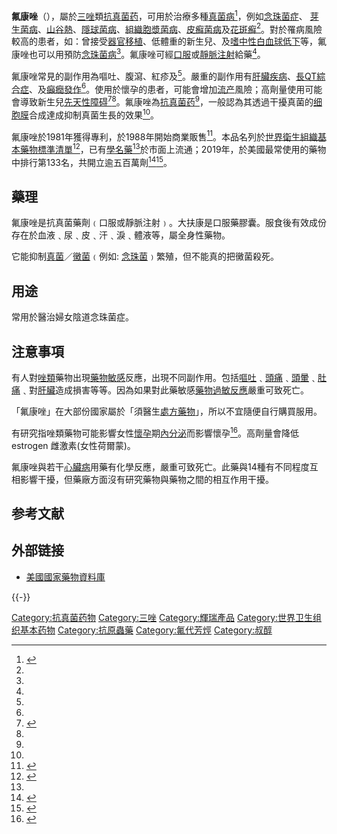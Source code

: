 {{medical}}
{{drugbox
|IUPAC_name               = 2-(2,4-difluorophenyl)-<br />1,3-''bis''(1''H''-1,2,4-triazol-1-yl)propan-2-ol
|image                    = fluconazole_structure.svg
|width                    = 160
|image2                   = Fluconazole-from-xtal-3D-balls.png
| CAS_number_Ref = {{cascite|correct|??}}
|CAS_number               = 86386-73-4
| ChemSpiderID_Ref = {{chemspidercite|correct|chemspider}}
|ChemSpiderID             = 3248
|CAS_supplemental         =
|ATC_prefix               = D01
|ATC_suffix               = AC15
|ATC_supplemental         = {{ATC|J02|AC01}}
|PubChem                  = 3365
|DrugBank                 = APRD00327
| DrugBank2_Ref = {{drugbankcite|correct|drugbank}}
| DrugBank2 = DB00196
| UNII_Ref = {{fdacite|correct|FDA}}
| UNII = 8VZV102JFY
| KEGG_Ref = {{keggcite|correct|kegg}}
| KEGG = D00322
| ChEBI_Ref = {{ebicite|correct|EBI}}
| ChEBI = 46081
| ChEMBL_Ref = {{ebicite|correct|EBI}}
| ChEMBL = 106
|C=13 | H=12 | F=2 | N=6 | O=1
|molecular_weight         = 306.271 g/mol
|bioavailability          = >90%
|protein_bound            = 11–12%
|metabolism               = 肝脏 11%
|elimination_half-life    = 30小时 (可在20-50小时之间)
|excretion                = 肾脏 61–88%
|pregnancy_category       = D <small>([[澳大利亚|Au]])</small>, C <small>([[美国|U.S.]])</small>
|legal_status             = S3/S4 <small>(Au)</small>, POM <small>([[United_Kingdom|UK]])</small>, ℞-only <small>(U.S.)</small>
|routes_of_administration = 口服、[[静注|静注]]、局部
}}

'''氟康唑'''（{{lang-en|'''Fluconazole'''}}），屬於[[三唑|三唑]]類[[抗真菌药|抗真菌药]]，可用於治療多種[[真菌病|真菌病]]<ref name=AHFS2016>{{cite web|title=Fluconazole|url=https://www.drugs.com/monograph/fluconazole.html|publisher=The American Society of Health-System Pharmacists|access-date=8 December 2016|url-status=live|archive-url=https://web.archive.org/web/20161220231218/https://www.drugs.com/monograph/fluconazole.html|archive-date=20 December 2016}}</ref>，例如[[念珠菌症|念珠菌症]]、 [[芽生菌病|芽生菌病]]、[[山谷熱|山谷熱]]、[[隱球菌病|隱球菌病]]、[[組織胞漿菌病|組織胞漿菌病]]、[[皮癬菌病|皮癬菌病]]及[[花斑癬|花斑癬]]<ref name=AHFS2016/>。對於罹病風險較高的患者，如：曾接受[[器官移植|器官移植]]、低體重的新生兒、及[[嗜中性白血球低下|嗜中性白血球低下]]等，氟康唑也可以用預防[[念珠菌病|念珠菌病]]<ref name=AHFS2016/>。氟康唑可經[[口服給藥|口服]]或[[靜脈注射|靜脈注射]]給藥<ref name=AHFS2016/>。

氟康唑常見的副作用為嘔吐、腹瀉、紅疹及{{le|轉氨酶升高|elevated transaminases|肝指數上升}}<ref name=AHFS2016/>。嚴重的副作用有[[肝臟疾病|肝臟疾病]]、[[長QT綜合症|長QT綜合症]]、及[[癲癇發作|癲癇發作]]<ref name=AHFS2016/>。使用於懷孕的患者，可能會增加[[流产|流产]]風險；高劑量使用可能會導致新生兒[[先天性障碍|先天性障碍]]<ref name=FDA2016Preg>{{cite web|title=Fluconazole (Diflucan): Drug Safety Communication - FDA Evaluating Study Examining Use of Oral Fluconazole (Diflucan) in Pregnancy|url=https://www.fda.gov/Safety/MedWatch/SafetyInformation/SafetyAlertsforHumanMedicalProducts/ucm497656.htm|website=FDA|access-date=29 April 2016|date=2016-04-26|archive-date=2016-04-29|archive-url=https://web.archive.org/web/20160429171031/http://www.fda.gov/Safety/MedWatch/SafetyInformation/SafetyAlertsforHumanMedicalProducts/ucm497656.htm|dead-url=no}}</ref><ref name=AHFS2016/>。氟康唑為[[抗真菌药|抗真菌药]]<ref name=AHFS2016/>，一般認為其透過干擾真菌的[[细胞膜|细胞膜]]合成達成抑制真菌生長的效果<ref name=AHFS2016/>。

氟康唑於1981年獲得專利，於1988年開始商業販售<ref name=Fis503>{{cite book|last1=Fischer|first1=Janos|last2=Ganellin|first2=C. Robin|title=Analogue-based Drug Discovery|date=2006|publisher=John Wiley & Sons|isbn=9783527607495|page=503|url=https://books.google.com/books?id=FjKfqkaKkAAC&pg=PA503|language=en|url-status=live|archive-url=https://web.archive.org/web/20170910172625/https://books.google.com/books?id=FjKfqkaKkAAC&pg=PA503|archive-date=2017-09-10}}</ref>。本品名列於[[世界衛生組織基本藥物標準清單|世界衛生組織基本藥物標準清單]]<ref name="WHO21st">{{cite book | vauthors = ((World Health Organization)) | title = World Health Organization model list of essential medicines: 21st list 2019 | year = 2019 | hdl = 10665/325771 | author-link = World Health Organization | publisher = World Health Organization | location = Geneva | id = WHO/MVP/EMP/IAU/2019.06. License: CC BY-NC-SA 3.0 IGO | hdl-access=free }}</ref>，已有[[通用名藥物|學名藥]]<ref name=AHFS2016/>於市面上流通；2019年，於美國最常使用的藥物中排行第133名，共開立逾五百萬劑<ref>{{cite web | title = The Top 300 of 2019 | url = https://clincalc.com/DrugStats/Top300Drugs.aspx | website = ClinCalc | access-date = 16 October 2021 | archive-date = 2020-03-18 | archive-url = https://web.archive.org/web/20200318234059/https://clincalc.com/DrugStats/Top300Drugs.aspx | dead-url = no }}</ref><ref>{{cite web | title = Fluconazole - Drug Usage Statistics | website = ClinCalc | url = https://clincalc.com/DrugStats/Drugs/Fluconazole | access-date = 16 October 2021 | archive-date = 2020-07-08 | archive-url = https://web.archive.org/web/20200708071510/https://clincalc.com/DrugStats/Drugs/Fluconazole | dead-url = no }}</ref>。



<!--是一种[[三唑|三唑]]，可用于醫治由[[真菌|真菌]]引起的病徵。常见的商品名称有大扶康（Diflucan）或“Trican”（[[輝瑞|輝瑞]]）。在墨西哥的药店则以“Alfumet”为名销售。-->

== 藥理 ==
氟康唑是抗真菌藥劑﹙口服或靜脈注射﹚。大扶康是口服藥膠囊。服食後有效成份存在於血液﹑尿﹑皮﹑汗﹑淚﹑體液等，屬全身性藥物。

它能抑制[[真菌|真菌]]／[[黴菌|黴菌]]﹙例如: [[念珠菌|念珠菌]]﹚繁殖，但不能真的把黴菌殺死。

== 用途 ==
常用於醫治婦女陰道念珠菌症。

== 注意事項 ==
有人對[[唑類|唑類]]藥物出現[[藥物敏感|藥物敏感]]反應，出現不同副作用。包括[[嘔吐|嘔吐]]﹑[[頭痛|頭痛]]﹑[[頭暈|頭暈]]﹑[[肚痛|肚痛]]﹑對[[肝臟|肝臟]]造成損害等等。因為如果對此藥敏感[[藥物過敏反應|藥物過敏反應]]嚴重可致死亡。

「氟康唑」在大部份國家屬於「須醫生[[處方藥物|處方藥物]]」，所以不宜隨便自行購買服用。

有研究指唑類藥物可能影響女性[[懷孕|懷孕]]期[[內分泌|內分泌]]而影響懷孕<ref>{{Cite web |url=http://www.tandfonline.com/doi/abs/10.1081/ERC-120015045 |title=ASSESSING PREGNANCY RISKS OF AZOLE ANTIFUNGALS USING A HIGH THROUGHPUT AROMATASE INHIBITION ASSAY: Endocrine Research: Vol 28, No 3 |access-date=2016-08-31 |archive-date=2021-06-14 |archive-url=https://web.archive.org/web/20210614063432/https://www.tandfonline.com/doi/abs/10.1081/ERC-120015045 |dead-url=no }}</ref>。高劑量會降低 estrogen 雌激素(女性荷爾蒙)。

氟康唑與若干[[心臟病|心臟病]]用藥有化學反應，嚴重可致死亡。此藥與14種有不同程度互相影響干擾，但藥廠方面沒有研究藥物與藥物之間的相互作用干擾。<!-- 見 輝瑞 大扶康 盒內 藥物資料紙-->

== 参考文献 ==
{{Reflist}}

== 外部链接 ==
*[https://medlineplus.gov/druginfo/meds/a690002.html 美國國家藥物資料庫] {{Wayback|url=https://medlineplus.gov/druginfo/meds/a690002.html |date=20160915121648 }}

{{-}}
{{国家基本药物目录/抗微生物药}}
{{抗真菌藥物}}

[[Category:抗真菌药物|Category:抗真菌药物]]
[[Category:三唑|Category:三唑]]
[[Category:輝瑞產品|Category:輝瑞產品]]
[[Category:世界卫生组织基本药物|Category:世界卫生组织基本药物]]
[[Category:抗原蟲藥|Category:抗原蟲藥]]
[[Category:氟代芳烴|Category:氟代芳烴]]
[[Category:叔醇|Category:叔醇]]